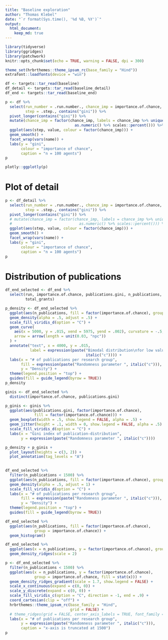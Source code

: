 ```yaml
---
title: "Baseline exploration"
author: "Thomas Klebel"
date: "`r format(Sys.time(), '%d %B, %Y')`"
output: 
  html_document:
    keep_md: true
---
```


```r
library(tidyverse)
library(ggridges)
library(patchwork)
knitr::opts_chunk$set(echo = TRUE, warning = FALSE, dpi = 300)

theme_set(hrbrthemes::theme_ipsum_rc(base_family = "Hind"))
extrafont::loadfonts(device = "win")

df <- targets::tar_read(baseline)
df_detail <- targets::tar_read(baseline_detail)
df_end <- targets::tar_read(baseline_end)
```


```r
p <- df %>% 
  select(run_number = .run.number., chance_imp = importance.of.chance, 
         step = .step., contains("gini")) %>% 
  pivot_longer(contains("gini")) %>% 
  mutate(chance_imp = factor(chance_imp, labels = chance_imp %>% unique() %>%
                               as.numeric() %>% scales::percent())) %>%
  ggplot(aes(step, value, colour = factor(chance_imp))) +
  geom_smooth() +
  facet_wrap(vars(name)) +
  labs(y = "gini", 
       colour = "importance of chance",
       caption = "n = 100 agents") 
p
```
```r
plotly::ggplotly(p)
```


# Plot of detail
```r
p <- df_detail %>% 
  select(run_number = .run.number., chance_imp = importance.of.chance, 
         step = .step., contains("gini")) %>% 
  pivot_longer(contains("gini")) %>% 
  # mutate(chance_imp = factor(chance_imp, labels = chance_imp %>% unique() %>%
  #                              as.numeric() %>% scales::percent())) %>%
  ggplot(aes(step, value, colour = factor(chance_imp))) +
  geom_smooth() +
  facet_wrap(vars(name)) +
  labs(y = "gini", 
       colour = "importance of chance",
       caption = "n = 100 agents") 
p
```

# Distribution of publications
```r
df_end_selected <- df_end %>% 
  select(run, importance.of.chance, publications.gini, n_publications,
         total_grants)
```


```r
p_density <- df_end_selected %>% 
  ggplot(aes(n_publications, fill = factor(importance.of.chance), group = importance.of.chance)) +
  geom_density(alpha = .5, adjust = .5) +
  scale_fill_viridis_d(option = "C") +
  geom_curve(
    aes(x = 5000, y = .015, xend = 5975, yend = .002), curvature = -.5,
    arrow = arrow(length = unit(0.03, "npc"))
  ) +
  annotate("text", x = 4000, y = .015, 
           label = expression(paste("Bimodal distribution\nfor low values of", 
                                    italic("c")))) +
  labs(x = "# of publications per research group",
       fill = expression(paste("Randomness parameter ", italic("c"))),
       y = "Density") +
  theme(legend.position = "top") +
  guides(fill = guide_legend(byrow = TRUE)) 
p_density
```


```r
ginis <- df_end_selected %>% 
  distinct(importance.of.chance, publications.gini) 

p_ginis <- ginis %>% 
  ggplot(aes(publications.gini, factor(importance.of.chance),
             fill = factor(importance.of.chance))) +
  geom_boxplot(width = .5, show.legend = FALSE, alpha = .5) +
  geom_jitter(height = .1, width = 0, show.legend = FALSE, alpha = .5) +
  scale_fill_viridis_d(option = "C") +
  labs(x = "Gini index of publication-distribution",
       y = expression(paste("Randomness parameter ", italic("c")))) 

p_density + p_ginis +
  plot_layout(heights = c(3, 2)) +
  plot_annotation(tag_levels = "A")
  
```


```r
df_end_selected %>% 
  filter(n_publications < 1500) %>% 
  ggplot(aes(n_publications, fill = factor(importance.of.chance), group = importance.of.chance)) +
  geom_density(alpha = .5, adjust = 1) +
  scale_fill_viridis_d(option = "C") +
  labs(x = "# of publications per research group",
       fill = expression(paste("Randomness parameter ", italic("c"))),
       y = "Density") +
  theme(legend.position = "top") +
  guides(fill = guide_legend(byrow = TRUE)) 
```

```r
df_end_selected %>% 
  ggplot(aes(n_publications, fill = factor(importance.of.chance),
             group = importance.of.chance)) +
  geom_histogram()
```

```r
df_end_selected %>% 
  ggplot(aes(x = n_publications, y = factor(importance.of.chance), group = importance.of.chance)) +
  geom_density_ridges(scale = 2)
```


```r
p <- df_end_selected %>% 
  filter(n_publications < 1500) %>% 
  ggplot(aes(x = n_publications, y = factor(importance.of.chance), 
             group = importance.of.chance, fill = stat(x))) +
  geom_density_ridges_gradient(scale = 1.7, show.legend = FALSE) +
  scale_x_continuous(expand = c(0, 0)) +
  scale_y_discrete(expand = c(0, 0)) +
  scale_fill_viridis_c(option = "C", direction = -1, end = .9) +
  coord_cartesian(clip = "off") + 
  hrbrthemes::theme_ipsum_rc(base_family = "Hind",
                             grid = FALSE) +
  # theme_ridges(grid = FALSE, center_axis_labels = TRUE, font_family = "Hind") +
  labs(x = "# of publications per research group",
       y = expression(paste("Randomness parameter ", italic("c"))),
       caption = "x-axis is truncated at 1500")
p
```



